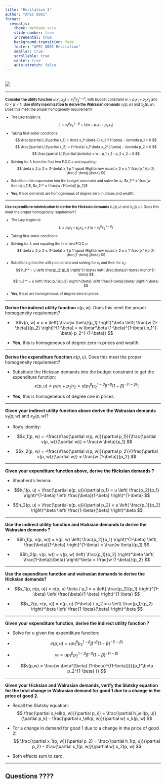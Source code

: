 ```yaml
---
title: "Recitation 3"
author: "APEC 8001"
format: 
  revealjs:
    theme: mytheme.scss 
    slide-number: true
    incremental: true
    background-transition: fade
    footer: "APEC 8001 Recitation"
    smaller: true
    scrollable: true
    center: true
    auto-stretch: false
---
```


## ![](pic2.png){widtht=100%}

-------------------

::: {style="font-size: 80%;"}
**Consider the utility function** $u(x_1, x_2) = x_1^\beta x_2^{1-\beta}$, with budget constraint $w = p_1 x_1 + p_2 x_2$ and ($0 < \beta < 1$).**Use utility maximization to derive the Walrasian demands** $x_1(p, w)$ and $x_2(p, w)$. Does this meet the proper homogeneity requirement?

-   The Lagrangian is: $$
    L = x_1^\beta x_2^{1-\beta} + \lambda (w - p_1 x_1 - p_2 x_2)
    $$

-   Taking first-order conditions: $$
    \frac{\partial L}{\partial x_1} = \beta x_1^{\beta-1} x_2^{1-\beta} - \lambda p_1 = 0 $$
    $$
    \frac{\partial L}{\partial x_2} = (1-\beta) x_1^\beta x_2^{-\beta} - \lambda p_2 = 0 $$
    $$
    \frac{\partial L}{\partial \lambda} = w - p_1 x_1 - p_2 x_2 = 0 $$
    
- Solving for $\lambda$ from the first two F.O.C.s and equating:$$
\beta x_2 p_2 = (1-\beta) x_1 p_1 \quad \Rightarrow \quad x_2 = x_1 \frac{p_1}{p_2} \frac{1-\beta}{\beta} $$

- Substitute this expression into the budget constraint and solve for $x_1$: $x_1^* = \frac{w \beta}{p_1}$, $x_2^* = \frac{w (1-\beta)}{p_2}$

-   **Yes**, these demands are homogeneous of degree zero in prices and wealth.
:::
::: footer
:::
------------------------------------------------------------------------

::: {style="font-size: 80%;"}
**Use expenditure minimization to derive the Hicksian demands** $h_1(p, u)$ and $h_2(p, u)$. Does this meet the proper homogeneity requirement?

-   The Lagrangian is: $$
    L = p_1 x_1 + p_2 x_2 + \lambda (u - x_1^\beta x_2^{1-\beta})
    $$

-   Taking first-order conditions: 

-   Solving for $\lambda$ and equating the first two F.O.C.s: $$
    \beta x_2 p_2 = (1-\beta) x_1 p_1 \quad \Rightarrow \quad x_2 = x_1 \frac{p_1}{p_2}      \frac{1-\beta}{\beta} $$

- Substituting into the utility constraint and solving for $x_1$ and then for $x_2$: $$
    h_1^* = u \left( \frac{p_2}{p_1} \right)^{1-\beta} \left( \frac{\beta}{1-\beta} \right)^{1-\beta} $$ 
    $$
    h_2^* = u \left( \frac{p_1}{p_2} \right)^{\beta} \left( \frac{1-\beta}{\beta} \right)^{\beta} $$
  
- **Yes**, these are homogeneous of degree zero in prices.
:::
::: footer
:::
------------------------------------------------------------------------

**Derive the indirect utility function** $v(p, w)$. Does this meet the proper homogeneity requirement?

-   $$v(p, w) = u = \left( \frac{w \beta}{p_1} \right)^\beta \left( \frac{w (1-\beta)}{p_2} \right)^{1-\beta} = w \beta^\beta (1-\beta)^{1-\beta} p_1^{-\beta} p_2^{-(1-\beta)} $$

-   **Yes**, this is homogeneous of degree zero in prices and wealth.

------------------------------------------------------------------------

**Derive the expenditure function** $e(p, u)$. Does this meet the proper homogeneity requirement?

-   Substitute the Hicksian demands into the budget constraint to get the expenditure function:$$
    e(p, u) = p_1 h_1 + p_2 h_2 = u \left[ p_1^\beta p_2^{1-\beta} \beta^{-\beta} (1-\beta)^{-(1-\beta)} \right] $$

-   **Yes**, this is homogeneous of degree one in prices.

------------------------------------------------------------------------

**Given your indirect utility function above derive the Walrasian demands** $x_1(p, w)$ and $x_2(p, w)$?

-   Roy's identity:

-   $$x_1(p, w) = -\frac{\frac{\partial v(p, w)}{\partial p_1}}{\frac{\partial v(p, w)}{\partial w}} = \frac{w \beta}{p_1} $$

-   $$x_2(p, w) = -\frac{\frac{\partial v(p, w)}{\partial p_2}}{\frac{\partial v(p, w)}{\partial w}} = \frac{w (1-\beta)}{p_2} $$

------------------------------------------------------------------------

**Given your expenditure function above, derive the Hicksian demands ?**

-   Shepherd's lemma:

-   $$h_1(p, u) = \frac{\partial e(p, u)}{\partial p_1} = u \left( \frac{p_2}{p_1} \right)^{1-\beta} \left( \frac{\beta}{1-\beta} \right)^{1-\beta} $$

-   $$h_2(p, u) = \frac{\partial e(p, u)}{\partial p_2} = u \left( \frac{p_1}{p_2} \right)^\beta \left( \frac{1-\beta}{\beta} \right)^\beta $$

------------------------------------------------------------------------

**Use the indirect utility function and Hicksian demands to derive the Walrasian demands ?**

-   $$h_1(p, v(p, w)) = v(p, w) \left( \frac{p_2}{p_1} \right)^{1-\beta} \left( \frac{\beta}{1-\beta} \right)^{1-\beta} = \frac{w \beta}{p_1} $$

-   $$h_2(p, v(p, w)) = v(p, w) \left( \frac{p_1}{p_2} \right)^\beta \left( \frac{1-\beta}{\beta} \right)^\beta = \frac{w (1-\beta)}{p_2} $$

------------------------------------------------------------------------

**Use the expenditure function and walrasian demands to derive the Hicksian demands?**

-   $$x_1(p, e(p, u)) = e(p, u) \beta / p_1 = u \left( \frac{p_2}{p_1} \right)^{1-\beta} \left( \frac{\beta}{1-\beta} \right)^{1-\beta} $$

-   $$x_2(p, e(p, u)) = e(p, u) (1-\beta) / p_2 = u \left( \frac{p_1}{p_2} \right)^\beta \left( \frac{1-\beta}{\beta} \right)^\beta $$

------------------------------------------------------------------------

**Given your expenditure function, derive the indirect utility function ?**

- Solve for u given the expenditure function: 

- $$e(p, u) = u p_1^\beta p_2^{1-\beta} \beta^{-\beta} (1-\beta)^{-(1-\beta)} $$

- $$w = u p_1^\beta p_2^{1-\beta} \beta^{-\beta} (1-\beta)^{-(1-\beta)} $$

- $$v(p,w) = \frac{w \beta^{\beta} (1-\beta)^{(1-\beta)}}{{p_1^\beta p_2^{1-\beta} }} $$

------------------------------------------------------------------------

**Given your Hicksian and Walrasian demands, verify the Slutsky equation for the total change in Walrasian demand for good 1 due to a change in the price of good 2.**

- Recall the Slutsky equation:$$ 
    \frac{\partial x_\ell(p, w)}{\partial p_k} = \frac{\partial h_\ell(p, u)}{\partial p_k} - \frac{\partial x_\ell(p, w)}{\partial w} x_k(p, w) $$ 

- For a change in demand for good 1 due to a change in the price of good 2:$$ 
    \frac{\partial x_1(p, w)}{\partial p_2} = \frac{\partial h_1(p, u)}{\partial p_2} - \frac{\partial x_1(p, w)}{\partial w} x_2(p, w) $$ 

- Both effects sum to zero.

------------------------------------------------------------------------

## Questions ????

